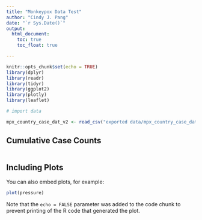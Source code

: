 ```yaml
---
title: "Monkeypox Data Test"
author: "Cindy J. Pang"
date: "`r Sys.Date()`"
output: 
  html_document:
    toc: true
    toc_float: true

---
```


```r
knitr::opts_chunk$set(echo = TRUE)
library(dplyr)
library(readr)
library(tidyr)
library(ggplot2)
library(plotly)
library(leaflet)

# import data 

mpx_country_case_dat_v2 <- read_csv("exported data/mpx_country_case_dat_v2.csv")
```

## Cumulative Case Counts 


```r

```

## Including Plots

You can also embed plots, for example:

```r
plot(pressure)
```

Note that the `echo = FALSE` parameter was added to the code chunk to prevent printing of the R code that generated the plot.
